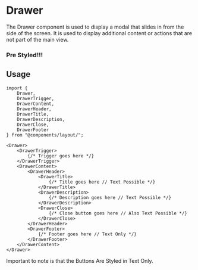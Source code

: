 
<Meta of={DrawerStory} />

# Drawer

<Canvas of={DrawerStory.Default} />

The Drawer component is used to display a modal that slides in from the side of the screen. It is used to display additional content or actions that are not part of the main view.

### Pre Styled!!!

## Usage

```tsx
import {
    Drawer,
    DrawerTrigger,
    DrawerContent,
    DrawerHeader,
    DrawerTitle,
    DrawerDescription,
    DrawerClose,
    DrawerFooter
} from "@components/layout/";

<Drawer>
    <DrawerTrigger>
        {/* Trigger goes here */}
    </DrawerTrigger>
    <DrawerContent>
        <DrawerHeader>
            <DrawerTitle>
                {/* Title goes here // Text Possible */} 
            </DrawerTitle>
            <DrawerDescription>
                {/* Description goes here // Text Possible */}
            </DrawerDescription>
            <DrawerClose>
                {/* Close button goes here // Also Text Possible */}
            </DrawerClose>
        </DrawerHeader>
        <DrawerFooter>
            {/* Footer goes here // Text Only */}
        </DrawerFooter>
    </DrawerContent>
</Drawer>
```

Important to note is that the Buttons Are Styled in Text Only.
